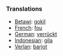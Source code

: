 ===Translations===
*[[Betawi]]: [[gokil]]
*[[French]]: [[fou]]
*[[German]]: [[verrückt]]
*[[Indonesian]]: [[gila]]
*[[Verlan]]: [[barjot]]